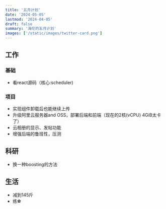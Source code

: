 ```yaml
---
title: '五月计划'
date: '2024-05-05'
lastmod: '2024-04-05'
draft: false
summary: '海伦的五月计划'
images: ['/static/images/twitter-card.png']
---
```


## 工作
### 基础
- 看react源码（核心:scheduler)
### 项目
- 实现组件卸载后也能继续上传
- 升级阿里云服务器and OSS，部署后端和前端（现在的2核(vCPU) 4GiB太卡了）
- 云相册的显示、发帖功能
- 增强后端的鲁班性，压测

## 科研
- 换一种boosting的方法

## 生活
- 减到145斤
- 练⚽️